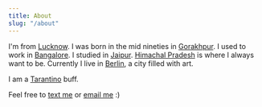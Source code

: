 ```yaml
---
title: About
slug: "/about"
---
```


I'm from [Lucknow](/cities-that-shaped-me). I was born in the mid nineties in [Gorakhpur](/cities-that-shaped-me). I used to work in [Bangalore](/cities-that-shaped-me). I studied in [Jaipur](/cities-that-shaped-me). [Himachal Pradesh](/cities-that-shaped-me) is where I always want to be.
Currently I live in [Berlin](/cities-that-shaped-me), a city filled with art.

I am a [Tarantino](https://www.youtube.com/watch?v=TGFjt2aaOg0) buff.

Feel free to [text me](https://t.me/shbm09) or [email me](mailto:shbm09@gmail.com) :)